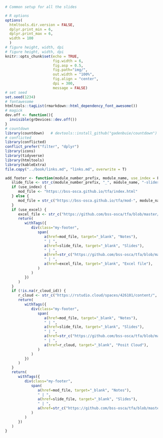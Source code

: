 ```r
# Common setup for all the slides

# R options
options(
  htmltools.dir.version = FALSE,
  dplyr.print_min = 6, 
  dplyr.print_max = 6,
  width = 100
  )
# figure height, width, dpi
# figure height, width, dpi
knitr::opts_chunk$set(echo = TRUE, 
                      fig.width = 6, 
                      fig.asp = 0.5,
                      fig.path="img/",
                      out.width = "100%",
                      fig.align = "center",
                      dpi = 300,
                      message = FALSE)
# set seed
set.seed(1234)
# fontawesome
htmltools::tagList(rmarkdown::html_dependency_font_awesome())
# magick
dev.off <- function(){
  invisible(grDevices::dev.off())
}
# countdown
library(countdown)   # devtools::install_github("gadenbuie/countdown")
# conflicted
library(conflicted)
conflict_prefer("filter", "dplyr")
library(icons)
library(tidyverse)
library(htmltools)
library(kableExtra)
file.copy("../book/links.md", "links.md", overwrite = T)

add_footer <- function(module_number_prefix, module_name, use_index = F, use_excel = F, r_cloud_id = NA) {
   slide_file <- str_c(module_number_prefix, "_", module_name, "-slides.html")
   if (use_index) {
      mod_file <- "https://bss-osca.github.io/tfa/index.html"
   } else {
      mod_file = str_c("https://bss-osca.github.io/tfa/mod-", module_name)
   }
   if (use_excel) {
      excel_file <- str_c("https://github.com/bss-osca/tfa/blob/master/vba/vba-template.xlsm")
      return(
         withTags({
            div(class="my-footer",
               span(
                  a(href=mod_file, target="_blank", "Notes"), 
                  " | ",
                  a(href=slide_file, target="_blank", "Slides"),    
                  " | ",
                  a(href=str_c("https://github.com/bss-osca/tfa/blob/master/slides/", module_number_prefix, "_", module_name, "-slides.Rmd"), target="_blank", "Source"),  
                  " | ",
                  a(href=excel_file, target="_blank", "Excel file"),    
               )
            )
         })   
      )
   } 
   if (!is.na(r_cloud_id)) {
      r_cloud <- str_c("https://rstudio.cloud/spaces/426101/content/", r_cloud_id)
      return(
         withTags({
            div(class="my-footer",
               span(
                  a(href=mod_file, target="_blank", "Notes"), 
                  " | ",
                  a(href=slide_file, target="_blank", "Slides"),    
                  " | ",
                  a(href=str_c("https://github.com/bss-osca/tfa/blob/master/slides/", module_number_prefix, "_", module_name, "-slides.Rmd"), target="_blank", "Source"),  
                  " | ",
                  a(href=r_cloud, target="_blank", "Posit Cloud"),    
               )
            )
         })   
      )
   } 
   return(
      withTags({
         div(class="my-footer",
            span(
               a(href=mod_file, target="_blank", "Notes"), 
               " | ",
               a(href=slide_file, target="_blank", "Slides"),    
               " | ",
               a(href=str_c("https://github.com/bss-osca/tfa/blob/master/slides/", module_number_prefix, "_", module_name, "-slides.Rmd"), target="_blank", "Source") 
            )
         )
      })   
   )
}


```
